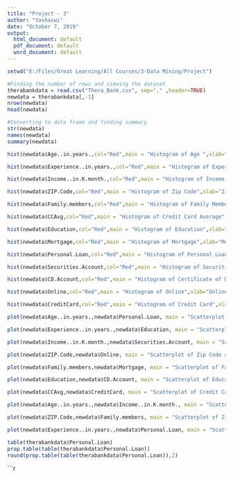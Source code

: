 ---
title: "Project - 3"
author: "Yashaswi"
date: "October 7, 2019"
output:
  html_document: default
  pdf_document: default
  word_document: default
---

```{r setup, include=FALSE}

setwd("E:/Files/Great Learning/All Courses/3-Data Mining/Project")

```



```{r}
#Finding the number of rows and viewing the dataset
therabankdata = read.csv("Thera_Bank.csv", sep="," ,header=TRUE) 
newdata = therabankdata[,-1]
nrow(newdata)
head(newdata)


```
```{r}
#Converting to data frame and finding summary
str(newdata)
names(newdata)
summary(newdata)

```



```{r}
hist(newdata$Age..in.years.,col="Red",main = "Histogram of Age ",xlab="Age(in years)")
```
```{r}
hist(newdata$Experience..in.years.,col="Red",main = "Histogram of Experience ",xlab="Experience(in years)")
```
```{r}
hist(newdata$Income..in.K.month.,col="Red",main = "Histogram of Income ",xlab="Income(in K )")
```
```{r}
hist(newdata$ZIP.Code,col="Red",main = "Histogram of Zip Code",xlab="Zip Code")
```
```{r}
hist(newdata$Family.members,col="Red",main = "Histogram of Family Members",xlab="Family Members")
```
```{r}
hist(newdata$CCAvg,col="Red",main = "Histogram of Credit Card Average",xlab="Credit Card Average ")
```
```{r}
hist(newdata$Education,col="Red",main = "Histogram of Education",xlab="Education ")
```
```{r}
hist(newdata$Mortgage,col="Red",main = "Histogram of Mortgage",xlab="Mortgage")
```
```{r}
hist(newdata$Personal.Loan,col="Red",main = "Histogram of Personal Loan",xlab="Personal Loan")
```
```{r}
hist(newdata$Securities.Account,col="Red",main = "Histogram of Securities Account",xlab="Securities Account")
```
```{r}
hist(newdata$CD.Account,col="Red",main = "Histogram of Certificate of Deposit Account",xlab="CD Account")
```
```{r}
hist(newdata$Online,col="Red",main = "Histogram of Online",xlab="Online")
```
```{r}
hist(newdata$CreditCard,col="Red",main = "Histogram of Credit Card",xlab="Credit Card")
```
```{r}
plot(newdata$Age..in.years.,newdata$Personal.Loan, main = "Scatterplot of Age and Personal Loan",xlab="Age",ylab="Personal Loan",pch=19, col=c("red","blue"))

```
```{r}
plot(newdata$Experience..in.years.,newdata$Education, main = "Scatterplot of Experience and Education",xlab="Experience",ylab="Education",pch=19, col=c("red","blue"))

```
```{r}
plot(newdata$Income..in.K.month.,newdata$Securities.Account, main = "Scatterplot of Income and Securities Account",xlab="Income",ylab="Securities Account",pch=19, col=c("red","blue"))

```
```{r}
plot(newdata$ZIP.Code,newdata$Online, main = "Scatterplot of Zip Code and Online",xlab="Zip Code",ylab="Online",pch=19, col=c("red","blue"))
```
```{r}
plot(newdata$Family.members,newdata$Mortgage, main = "Scatterplot of Family Members and Mortgage",xlab="Family Members",ylab="Mortagage",pch=19, col=c("red","blue"))
```
```{r}
plot(newdata$Education,newdata$CD.Account, main = "Scatterplot of Education and CD Account",xlab="Education",ylab="CD Account",pch=19, col=c("red","blue"))
```
```{r}
plot(newdata$CCAvg,newdata$CreditCard, main = "Scatterplot of Credit Card Average and Credit Card",xlab="CC Avg",ylab="Credit Card",pch=19, col=c("red","blue"))
```
```{r}
plot(newdata$Age..in.years.,newdata$Income..in.K.month., main = "Scatterplot of Age and Income",xlab="Age",ylab="Income",pch=19, col=c("red","blue"))
```
```{r}
plot(newdata$ZIP.Code,newdata$Family.members, main = "Scatterplot of Zip Code and Family Members",xlab="Zip Code",ylab="Family Members",pch=19, col=c("red","blue"))
```
```{r}
plot(newdata$Experience..in.years.,newdata$Personal.Loan, main = "Scatterplot of Experience and Personal loan",xlab="Experience",ylab="Personal Loan",pch=19, col=c("red","blue"))
```
```{r}
table(therabankdata$Personal.Loan)
prop.table(table(therabankdata$Personal.Loan))
round(prop.table(table(therabankdata$Personal.Loan)),2)

```
```{r}






